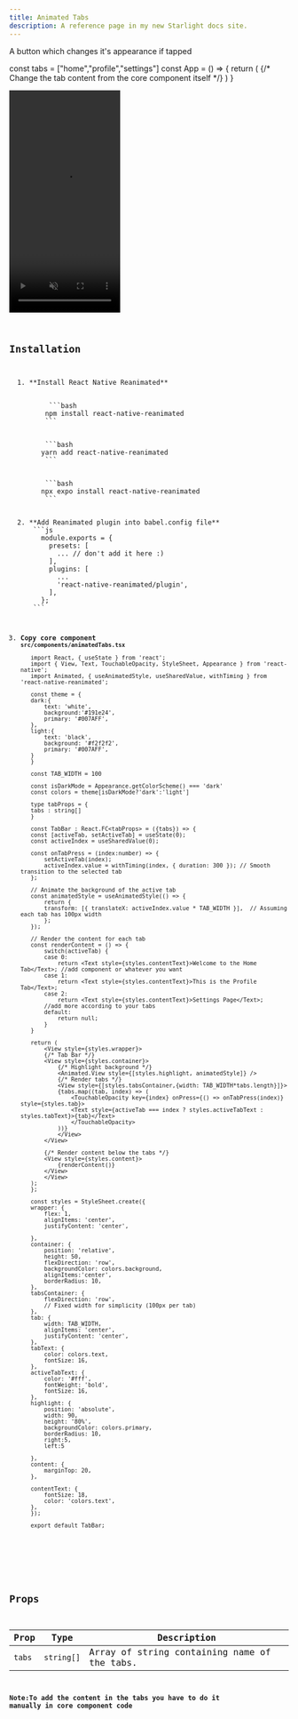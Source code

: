 ```yaml
---
title: Animated Tabs
description: A reference page in my new Starlight docs site.
---
```


A button which changes it's appearance if tapped






const tabs = ["home","profile","settings"]
const App = () => {
  return (
    <View>
     <TabBar tabs={tabs}/> {/* Change the tab content from the core component itself */}
    </View>
  )
}


<Tabs>
  <TabItem label="Preview"><video src="https://cloud.appwrite.io/v1/storage/buckets/670bf3d800356f2d1307/files/671c3fe8003700d7248e/view?project=66cc3f88001fcc4896d5&project=66cc3f88001fcc4896d5&mode=admin" loop autoPlay muted  alt="Alt text" height="400" width="200" 
  style={{ display: 'block', margin: '0 auto' }}/>
</TabItem>
  <TabItem label="Code"><Code code={exampleCode} lang="js" title={fileName} mark={highlights} /></TabItem>
</Tabs>

## Installation


<Steps>
  1. **Install React Native Reanimated**
     <Tabs>
       <TabItem label="NPM">
          ```bash
         npm install react-native-reanimated
         ```
       </TabItem>
       <TabItem label="YARN">
         ```bash
        yarn add react-native-reanimated
         ```
       </TabItem>
       <TabItem label="EXPO">
         ```bash
        npx expo install react-native-reanimated
         ```
       </TabItem>
     </Tabs>
  2. **Add Reanimated plugin into babel.config file**
      ```js
        module.exports = {
          presets: [
            ... // don't add it here :)
          ],
          plugins: [
            ...
            'react-native-reanimated/plugin',
          ],
        };
      ```


  3. **Copy core component `src/components/animatedTabs.tsx`**
     ```tsx
        import React, { useState } from 'react';
        import { View, Text, TouchableOpacity, StyleSheet, Appearance } from 'react-native';
        import Animated, { useAnimatedStyle, useSharedValue, withTiming } from 'react-native-reanimated';

        const theme = {
        dark:{
            text: 'white',
            background:'#191e24',
            primary: '#007AFF',
        },
        light:{
            text: 'black',
            background: '#f2f2f2',
            primary: '#007AFF',
        }
        }

        const TAB_WIDTH = 100

        const isDarkMode = Appearance.getColorScheme() === 'dark'
        const colors = theme[isDarkMode?'dark':'light']

        type tabProps = {
        tabs : string[]
        }

        const TabBar : React.FC<tabProps> = ({tabs}) => {
        const [activeTab, setActiveTab] = useState(0);
        const activeIndex = useSharedValue(0);

        const onTabPress = (index:number) => {
            setActiveTab(index);
            activeIndex.value = withTiming(index, { duration: 300 }); // Smooth transition to the selected tab
        };

        // Animate the background of the active tab
        const animatedStyle = useAnimatedStyle(() => {
            return {
            transform: [{ translateX: activeIndex.value * TAB_WIDTH }],  // Assuming each tab has 100px width
            };
        });

        // Render the content for each tab
        const renderContent = () => {
            switch(activeTab) {
            case 0:
                return <Text style={styles.contentText}>Welcome to the Home Tab</Text>; //add component or whatever you want
            case 1:
                return <Text style={styles.contentText}>This is the Profile Tab</Text>;
            case 2:
                return <Text style={styles.contentText}>Settings Page</Text>;
            //add more according to your tabs
            default:
                return null;
            }
        }

        return (
            <View style={styles.wrapper}>
            {/* Tab Bar */}
            <View style={styles.container}>
                {/* Highlight background */}
                <Animated.View style={[styles.highlight, animatedStyle]} />
                {/* Render tabs */}
                <View style={[styles.tabsContainer,{width: TAB_WIDTH*tabs.length}]}>
                {tabs.map((tab, index) => (
                    <TouchableOpacity key={index} onPress={() => onTabPress(index)} style={styles.tab}>
                    <Text style={activeTab === index ? styles.activeTabText : styles.tabText}>{tab}</Text>
                    </TouchableOpacity>
                ))}
                </View>
            </View>

            {/* Render content below the tabs */}
            <View style={styles.content}>
                {renderContent()}
            </View>
            </View>
        );
        };

        const styles = StyleSheet.create({
        wrapper: {
            flex: 1,
            alignItems: 'center',
            justifyContent: 'center',
        
        },
        container: {
            position: 'relative',
            height: 50,
            flexDirection: 'row',
            backgroundColor: colors.background,
            alignItems:'center',
            borderRadius: 10,
        },
        tabsContainer: {
            flexDirection: 'row',
            // Fixed width for simplicity (100px per tab)
        },
        tab: {
            width: TAB_WIDTH,
            alignItems: 'center',
            justifyContent: 'center',
        },
        tabText: {
            color: colors.text,
            fontSize: 16,
        },
        activeTabText: {
            color: '#fff',
            fontWeight: 'bold',
            fontSize: 16,
        },
        highlight: {
            position: 'absolute',
            width: 90,
            height: '80%',
            backgroundColor: colors.primary,
            borderRadius: 10,
            right:5,
            left:5
        
        },
        content: {
            marginTop: 20,
        },
        
        contentText: {
            fontSize: 18,
            color: 'colors.text',
        },
        });

        export default TabBar;


     ```
    
</Steps>

 


## Props

| Prop      | Type     | Description                          |
|-------------|----------|--------------------------------------|
| `tabs`| `string[]` | Array of string containing name of the tabs.    |

**Note:To add the content in the tabs you have to do it manually in core component code**